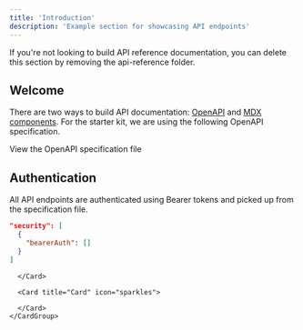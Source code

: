 ```yaml
---
title: 'Introduction'
description: 'Example section for showcasing API endpoints'
---
```


<Note>
  If you're not looking to build API reference documentation, you can delete
  this section by removing the api-reference folder.
</Note>

## Welcome

There are two ways to build API documentation: [OpenAPI](https://mintlify.com/docs/api-playground/openapi/setup) and [MDX components](https://mintlify.com/docs/api-playground/mdx/configuration). For the starter kit, we are using the following OpenAPI specification.

<Card title="Plant Store Endpoints" icon="leaf" href="https://github.com/mintlify/starter/blob/main/api-reference/openapi.json">
  View the OpenAPI specification file
</Card>

## Authentication

All API endpoints are authenticated using Bearer tokens and picked up from the specification file.

```json
"security": [
  {
    "bearerAuth": []
  }
]
```

<AccordionGroup>
  <Accordion title="测试案例" defaultOpen={false}>
    <CardGroup cols="2">
      <Card title="Card" icon="sparkles">

      </Card>

      <Card title="Card" icon="sparkles">

      </Card>
    </CardGroup>
  </Accordion>

  <Accordion title="New Accordion" defaultOpen="false">

  </Accordion>
</AccordionGroup>